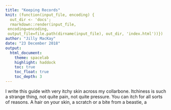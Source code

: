 ```yaml
---
title: "Keeping Records"
knit: (function(input_file, encoding) {
  out_dir <- 'docs';
  rmarkdown::render(input_file,
 encoding=encoding,
 output_file=file.path(dirname(input_file), out_dir, 'index.html'))})
author: "Jilly MacKay"
date: "23 December 2018"
output: 
  html_document:
    theme: spacelab
    highlight: haddock
    toc: true 
    toc_float: true
    toc_depth: 3
---
```


I write this guide with very itchy skin across my collarbone. Itchiness is such a strange thing, not quite pain, not quite pressure. You can itch for all sorts of reasons. A hair on your skin, a scratch or a bite from a beastie, a 
